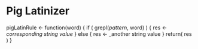 Pig Latinizer
========================================================

pigLatinRule <- function(word) {
 if ( grepl(_pattern_, word) ) {
   res <- _corresponding string value_
   } else {
    res <- _another string value
   }
 return( res )
}

